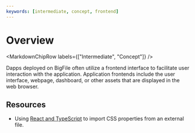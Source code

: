 ```yaml
---
keywords: [intermediate, concept, frontend]
---
```



# Overview

<MarkdownChipRow labels={["Intermediate", "Concept"]} />

Dapps deployed on BigFile often utilize a frontend interface to facilitate user interaction with the application. Application frontends include the user interface, webpage, dashboard, or other assets that are displayed in the web browser.

## Resources

- Using [React and TypeScript](./add-stylesheet.mdx) to import CSS properties from an external file.





